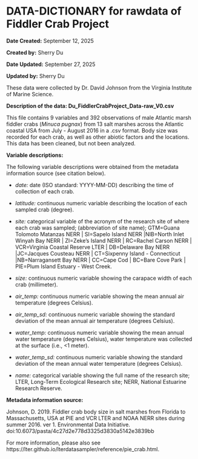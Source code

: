 # DATA-DICTIONARY for rawdata of Fiddler Crab Project

**Date Created:** September 12, 2025

**Created by:** Sherry Du

**Date Updated:** September 27, 2025

**Updated by:** Sherry Du

These data were collected by Dr. David Johnson from the Virginia Institute of Marine Science.

**Description of the data: Du_FiddlerCrabProject_Data-raw_V0.csv**

This file contains 9 variables and 392 observations of male Atlantic marsh fiddler crabs (*Minuca pugnax*) from 13 salt marshes across the Atlantic coastal USA from July - August 2016 in a .csv format. Body size was recorded for each crab, as well as other abiotic factors and the locations. This data has been cleaned, but not been analyzed.

**Variable descriptions:**

The following variable descriptions were obtained from the metadata information source (see citation below).

* *date:* date (ISO standard: YYYY-MM-DD) describing the time of collection of each crab.

* *latitude:* continuous numeric variable describing the location of each sampled crab (degree).

* *site:* categorical variable of the acronym of the research site of where each crab was sampled; (abbreviation of site name); GTM=Guana Tolomoto Matanzas NERR | SI=Sapelo Island NERR |NIB=North Inlet Winyah Bay NERR | ZI=Zeke's Island NERR | RC=Rachel Carson NERR | VCR=Virginia Coastal Reserve LTER | DB=Delaware Bay NERR |JC=Jacques Cousteau NERR | CT=Sixpenny Island - Connecticut |NB=Narragansett Bay NERR | CC=Cape Cod | BC=Bare Cove Park | PIE=Plum Island Estuary - West Creek.

* *size:* continuous numeric variable showing the carapace width of each crab (millimeter).

* *air_temp:* continuous numeric variable showing the mean annual air temperature (degrees Celsius).

* *air_temp_sd:* continuous numeric variable showing the standard deviation of the mean annual air temperature (degrees Celsius).

* *water_temp:* continuous numeric variable showing the mean annual water temperature (degrees Celsius), water temperature was collected at the surface (i.e., <1 meter).

* *water_temp_sd:* continuous numeric variable showing the standard deviation of the mean annual water temperature (degrees Celsius).

* *name:* categorical variable showing the full name of the research site; LTER, Long-Term Ecological Research site; NERR, National Estuarine Research Reserve.

**Metadata information source:**

Johnson, D. 2019. Fiddler crab body size in salt marshes from Florida to Massachusetts, USA at PIE and VCR LTER and NOAA NERR sites during summer 2016. ver 1. Environmental Data Initiative. doi:10.6073/pasta/4c27d2e778d3325d3830a5142e3839bb

For more information, please also see https://lter.github.io/lterdatasampler/reference/pie_crab.html.
